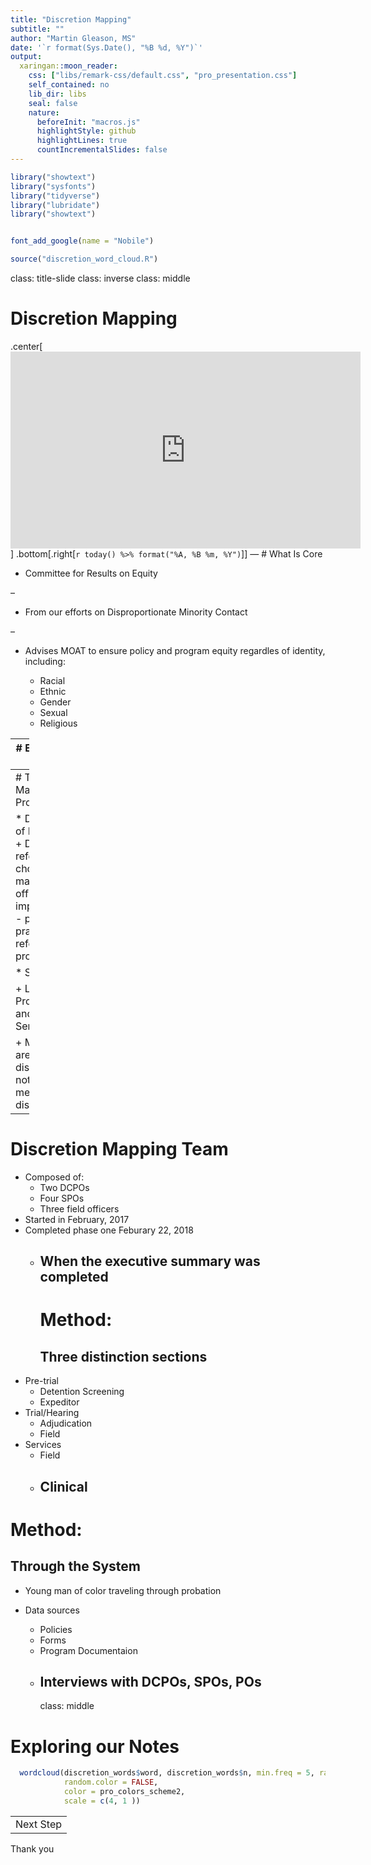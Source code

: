 ```yaml
---
title: "Discretion Mapping"
subtitle: ""
author: "Martin Gleason, MS"
date: '`r format(Sys.Date(), "%B %d, %Y")`'
output:
  xaringan::moon_reader:
    css: ["libs/remark-css/default.css", "pro_presentation.css"]
    self_contained: no
    lib_dir: libs
    seal: false
    nature:
      beforeInit: "macros.js"
      highlightStyle: github
      highlightLines: true
      countIncrementalSlides: false
---
```

```r
library("showtext")
library("sysfonts")
library("tidyverse")
library("lubridate")
library("showtext")


font_add_google(name = "Nobile")

source("discretion_word_cloud.R")
```
class: title-slide
class: inverse
class: middle

# Discretion Mapping
.center[<iframe width="560" height="315" src="https://www.youtube.com/embed/lJJT00wqlOo" frameborder="0" allow="autoplay; encrypted-media" allowfullscreen></iframe>]
.bottom[.right[`r today() %>% format("%A, %B %m, %Y")`]]
---
# What Is Core

* Committee for Results on Equity

--

* From our efforts on Disproportionate Minority Contact

--

* Advises MOAT to ensure policy and program equity regardles of identity, including:

  + Racial
  + Ethnic
  + Gender
  + Sexual
  + Religious
  
---
# Equality vs Equity

.center[![:scale 85%](img/EqualityEquity.png)]

---
# The Mapping Project

* Definition of Discretion: 
  + Discretion refers to the choices made by the officer when implementing
    - policy
    - practice
    - or referring to a program. 

* Scope

 + Limited to Probation and Court Services
 
 + Mapping areas of discretion, not measuring discretion
---

# Discretion Mapping Team
* Composed of:
  + Two DCPOs
  + Four SPOs
  + Three field officers
  
* Started in February, 2017
* Completed phase one Feburary 22, 2018
  + When the executive summary was completed
---
# Method: 
## Three distinction sections

* Pre-trial
  + Detention Screening
  + Expeditor

* Trial/Hearing
  + Adjudication
  + Field
  
* Services
  + Field
  + Clinical
---

# Method: 
## Through the System

* Young man of color traveling through probation

* Data sources
  + Policies
  + Forms
  + Program Documentaion
  + Interviews with DCPOs, SPOs, POs
---
class: middle

# Exploring our Notes
```r

  wordcloud(discretion_words$word, discretion_words$n, min.freq = 5, random.order = FALSE,
            random.color = FALSE, 
            color = pro_colors_scheme2,
            scale = c(4, 1 ))
```
---
Next Step
---
Thank you
